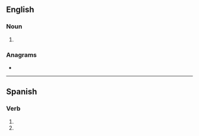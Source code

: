 {{also|breés}}
==English==

===Noun===
{{head|en|noun form}}

# {{plural of|en|bree}}

===Anagrams===
* {{anagrams|en|a=beers|Reebs|be-ers|beers|reebs}}

----

==Spanish==

===Verb===
{{head|es|verb form}}

# {{es-verb form of|ending=ar|mood=imperative|sense=negative|pers=2|formal=no|number=singular|brear}}
# {{es-verb form of|ending=ar|mood=subjunctive|tense=present|pers=2|formal=no|number=singular|brear}}